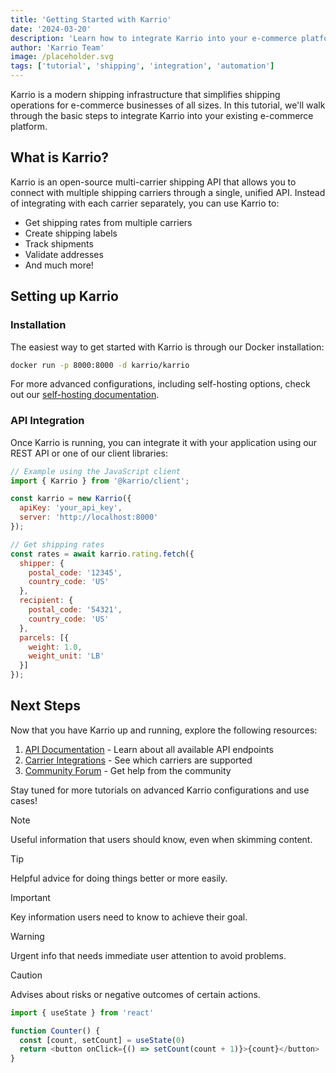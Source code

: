 ```yaml
---
title: 'Getting Started with Karrio'
date: '2024-03-20'
description: 'Learn how to integrate Karrio into your e-commerce platform to automate your shipping operations'
author: 'Karrio Team'
image: /placeholder.svg
tags: ['tutorial', 'shipping', 'integration', 'automation']
---
```



Karrio is a modern shipping infrastructure that simplifies shipping operations for e-commerce businesses of all sizes.
In this tutorial, we'll walk through the basic steps to integrate Karrio into your existing e-commerce platform.

## What is Karrio?

Karrio is an open-source multi-carrier shipping API that allows you to connect with multiple shipping carriers through a single, unified API.
Instead of integrating with each carrier separately, you can use Karrio to:

- Get shipping rates from multiple carriers
- Create shipping labels
- Track shipments
- Validate addresses
- And much more!

## Setting up Karrio

### Installation

The easiest way to get started with Karrio is through our Docker installation:

```bash
docker run -p 8000:8000 -d karrio/karrio
```

For more advanced configurations, including self-hosting options, check out our [self-hosting documentation](/docs/self-hosting).

### API Integration

Once Karrio is running, you can integrate it with your application using our REST API or one of our client libraries:

```javascript
// Example using the JavaScript client
import { Karrio } from '@karrio/client';

const karrio = new Karrio({
  apiKey: 'your_api_key',
  server: 'http://localhost:8000'
});

// Get shipping rates
const rates = await karrio.rating.fetch({
  shipper: {
    postal_code: '12345',
    country_code: 'US'
  },
  recipient: {
    postal_code: '54321',
    country_code: 'US'
  },
  parcels: [{
    weight: 1.0,
    weight_unit: 'LB'
  }]
});
```

## Next Steps

Now that you have Karrio up and running, explore the following resources:

1. [API Documentation](/docs/api) - Learn about all available API endpoints
2. [Carrier Integrations](/docs/carriers) - See which carriers are supported
3. [Community Forum](https://community.karrio.io) - Get help from the community

Stay tuned for more tutorials on advanced Karrio configurations and use cases!

> [!NOTE]
>
> Useful information that users should know, even when skimming content.

> [!TIP]
>
> Helpful advice for doing things better or more easily.

> [!IMPORTANT]
>
> Key information users need to know to achieve their goal.

> [!WARNING]
>
> Urgent info that needs immediate user attention to avoid problems.

> [!CAUTION]
>
> Advises about risks or negative outcomes of certain actions.


```js {1,4-5}
import { useState } from 'react'

function Counter() {
  const [count, setCount] = useState(0)
  return <button onClick={() => setCount(count + 1)}>{count}</button>
}
```
